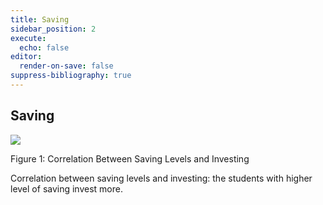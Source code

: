 ```yaml
---
title: Saving
sidebar_position: 2
execute:
  echo: false
editor:
  render-on-save: false
suppress-bibliography: true
---
```





## Saving

<div id="fig-survey-corr-invest">

![](saving_files/figure-markdown_strict/fig-survey-corr-invest-output-1.png)

Figure 1: Correlation Between Saving Levels and Investing

</div>

Correlation between saving levels and investing: the students with
higher level of saving invest more.
